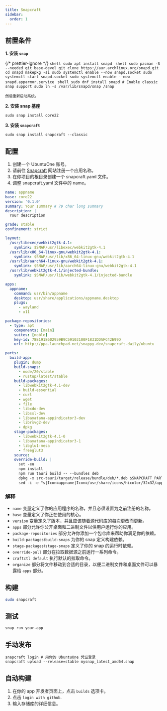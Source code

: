 ```yaml
---
title: Snapcraft
sidebar:
  order: 1
---
```


## 前置条件


**1. 安装 `snap`**

{/* prettier-ignore */}
<Tabs>
  <TabItem label="Debian">
    ```shell
    sudo apt install snapd
    ```
  </TabItem>
  <TabItem label="Arch">
    ```shell
    sudo pacman -S --needed git base-devel
    git clone https://aur.archlinux.org/snapd.git
    cd snapd
    makepkg -si
    sudo systemctl enable --now snapd.socket
    sudo systemctl start snapd.socket
    sudo systemctl enable --now snapd.apparmor.service
    ```
  </TabItem>
  <TabItem label="Fedora">
    ```shell
    sudo dnf install snapd
    # Enable classic snap support
    sudo ln -s /var/lib/snapd/snap /snap
    ```

    然后重新启动系统。

  </TabItem>
</Tabs>

**2. 安装 snap 基座**

```shell
sudo snap install core22
```

**3. 安装 `snapcraft`**

```shell
sudo snap install snapcraft --classic
```

## 配置

1. 创建一个 UbuntuOne 账号。
2. 请前往 [Snapcraft](https://snapcraft.io) 网站注册一个应用名称。
3. 在你项目的根目录创建一个 snapcraft.yaml 文件。
4. 调整 snapcraft.yaml 文件中的 name。

```yaml
name: appname
base: core22
version: '0.1.0'
summary: Your summary # 79 char long summary
description: |
  Your description

grade: stable
confinement: strict

layout:
  /usr/libexec/webkit2gtk-4.1:
    symlink: $SNAP/usr/libexec/webkit2gtk-4.1
  /usr/lib/x86_64-linux-gnu/webkit2gtk-4.1:
    symlink: $SNAP/usr/lib/x86_64-linux-gnu/webkit2gtk-4.1
  /usr/lib/aarch64-linux-gnu/webkit2gtk-4.1:
    symlink: $SNAP/usr/lib/aarch64-linux-gnu/webkit2gtk-4.1
  /usr/lib/webkit2gtk-4.1/injected-bundle:
    symlink: $SNAP/usr/lib/webkit2gtk-4.1/injected-bundle

apps:
  appname:
    command: usr/bin/appname
    desktop: usr/share/applications/appname.desktop
    plugs:
      - wayland
      - x11

package-repositories:
  - type: apt
    components: [main]
    suites: [noble]
    key-id: 78E1918602959B9C59103100F1831DDAFC42E99D
    url: http://ppa.launchpad.net/snappy-dev/snapcraft-daily/ubuntu

parts:
  build-app:
    plugin: dump
    build-snaps:
      - node/20/stable
      - rustup/latest/stable
    build-packages:
      - libwebkit2gtk-4.1-dev
      - build-essential
      - curl
      - wget
      - file
      - libxdo-dev
      - libssl-dev
      - libayatana-appindicator3-dev
      - librsvg2-dev
      - dpkg
    stage-packages:
      - libwebkit2gtk-4.1-0
      - libayatana-appindicator3-1
      - libglu1-mesa
      - freeglut3
    source: .
    override-build: |
      set -eu
      npm install
      npm run tauri build -- --bundles deb
      dpkg -x src-tauri/target/release/bundle/deb/*.deb $SNAPCRAFT_PART_INSTALL/
      sed -i -e "s|Icon=appname|Icon=/usr/share/icons/hicolor/32x32/apps/appname.png|g" $SNAPCRAFT_PART_INSTALL/usr/share/applications/appname.desktop
```

### 解释

- `name` 变量定义了你的应用程序的名称，并且必须设置为之前注册的名称。
- `base` 变量定义了你正在使用的核心。
- `version` 变量定义了版本，并且应该随着源代码库的每次更改而更新。
- `apps` 部分允许你公开桌面和二进制文件以供用户运行你的应用。
- `package-repositories` 部分允许你添加一个包仓库来帮助你满足你的依赖。
- `build-packages`/`build-snaps` 为你的 snap 定义构建依赖。
- `stage-packages`/`stage-snaps` 定义了你的 snap 的运行时依赖。
- `override-pull` 部分在拉取数据源之前运行一系列命令。
- `craftctl default` 执行默认的拉取命令。
- `organize` 部分将文件移动到合适的目录，以便二进制文件和桌面文件可以暴露给 `apps` 部分。

## 构建

```sh
sudo snapcraft
```

## 测试

```shell
snap run your-app
```

## 手动发布

```shell
snapcraft login # 用你的 UbuntuOne 凭证登录
snapcraft upload --release=stable mysnap_latest_amd64.snap
```

## 自动构建

1. 在你的 app 开发者页面上，点击 `builds` 选项卡。
2. 点击 `login with github`.
3. 输入存储库的详细信息。
